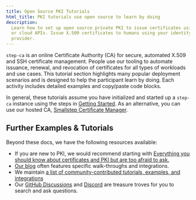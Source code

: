 ```yaml
---
title: Open Source PKI Tutorials
html_title: PKI tutorials use open source to learn by doing
description:
  Learn how to set up open source private PKI to issue certificates using ACME
  or cloud APIs. Issue X.509 certificates to humans using your identity
  provider.
---
```


`step-ca` is an online Certificate Authority (CA) for secure, automated X.509
and SSH certificate management. People use our tooling to automate issuance,
renewal, and revocation of certificates for all types of workloads and use
cases. This tutorial section highlights many popular deployment scenarios and is
designed to help the participant learn by doing. Each activity includes detailed
examples and copy/paste code blocks.

In general, these tutorials assume you have initialized and started up a
`step-ca` instance using the steps in
[Getting Started](../step-ca/getting-started.mdx). As an alternative, you can use
our hosted CA, [Smallstep Certificate Manager](https://smallstep.com/certificate-manager).

<TutorialsList title="Tutorials" />

## Further Examples & Tutorials

Beyond these docs, we have the following resources available:

- If you are new to PKI, we would recommend starting with
  [Everything you should know about certificates and PKI but are too afraid to ask.](https://smallstep.com/blog/everything-pki/)
- [Our blog](https://smallstep.com/blog) often features specific walk-throughs and integrations.
- We maintain
  [a list of community-contributed tutorials, examples, and integrations](https://github.com/smallstep/certificates/discussions/765)
- Our
  [GitHub Discussions](https://github.com/smallstep/certificates/discussions)
  and [Discord](https://u.step.sm/discord) are treasure troves for you to search
  and ask questions.
